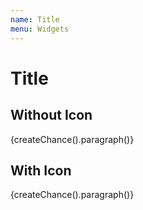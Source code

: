 ```yaml
---
name: Title
menu: Widgets
---
```



# Title

## Without Icon

<Playground>
  <div style={{backgroundColor: 'lightblue'}}>
    <Widgets.Title
      title="Great Title"
    >
      {createChance().paragraph()}
    </Widgets.Title>
  </div>
</Playground>

## With Icon

<Playground>
  <div style={{backgroundColor: 'lightblue'}}>
    <Widgets.Title
      title="Great Title"
      iconImage="http://placekitten.com/500/500"
      iconContainerStyle={{
        backgroundColor: 'rgba(45, 45, 45, 0.2)',
        padding: '5px',
      }}
    >
      {createChance().paragraph()}
    </Widgets.Title>
  </div>
</Playground>
